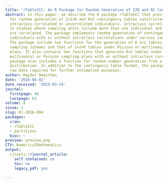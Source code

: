 ```yaml
---
title: 'rTableICC: An R Package for Random Generation of 22K and RC Contingency Tables'
abstract: In this paper, we describe the R package rTableICC that provides an interface
  for random generation of 2×2×K and R×C contingency tables constructed over either
  intraclass-correlated or uncorrelated individuals. Intraclass correlations arise
  in studies where sampling units include more than one individual and these individuals
  are correlated. The package implements random generation of contingency tables over
  individuals with or without intraclass correlations under various sampling plans.
  The package include two functions for the generation of K 2×2 tables over product-multinomial
  sampling schemes and that of 2×2×K tables under Poisson or multinomial sampling
  plans. It also contains two functions that generate R×C tables under product-multinomial,
  multinomial or Poisson sampling plans with or without intraclass correlations. The
  package also includes a function for random number generation from a given probability
  distribution. In addition to the contingency table format, the package also provides
  raw data required for further estimation purposes.
author: Haydar Demirhan
date: '2016-04-02'
date_received: '2015-03-24'
journal:
  firstpage: 48
  lastpage: 63
volume: 8
issue: 1
slug: RJ-2016-004
packages:
  cran:
  - rTableICC
  - partitions
  bioc: ~
preview: preview.png
CTV: NumericalMathematics
output:
  rjtools::rjournal_article:
    self_contained: no
    toc: no
    legacy_pdf: yes

---
```

